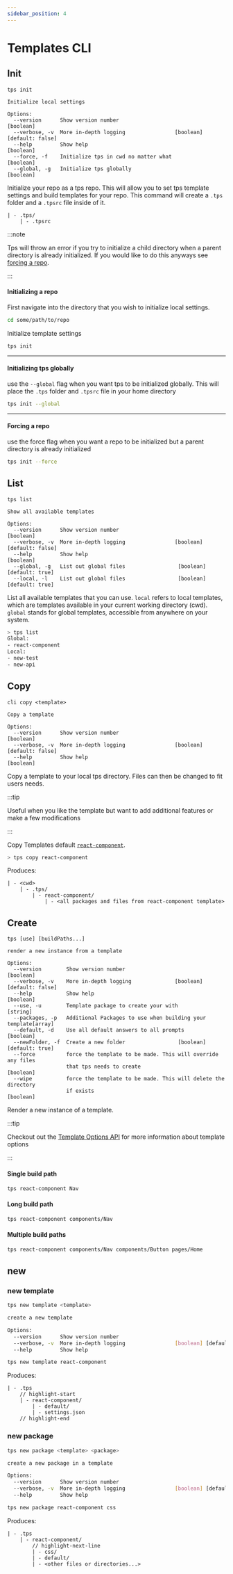 ```yaml
---
sidebar_position: 4
---
```



# Templates CLI

## Init

```text
tps init

Initialize local settings

Options:
  --version      Show version number                                   [boolean]
  --verbose, -v  More in-depth logging                [boolean] [default: false]
  --help         Show help                                             [boolean]
  --force, -f    Initialize tps in cwd no matter what                  [boolean]
  --global, -g   Initialize tps globally                               [boolean]
```

Initialize your repo as a tps repo. This will allow you to set tps template
settings and build templates for your repo. This command will create a `.tps`
folder and a `.tpsrc` file inside of it.

```text
| - .tps/
	| - .tpsrc
```

:::note

Tps will throw an error if you try to initialize a child directory when a parent
directory is already initialized. If you would like to do this anyways see
[forcing a repo](#forcing-a-repo).

:::

#### Initializing a repo

First navigate into the directory that you wish to initialize local settings.

```bash
cd some/path/to/repo
```

Initialize template settings

```bash
tps init
```

---

#### Initializing tps globally

use the `--global` flag when you want tps to be initialized globally. This will
place the `.tps` folder and `.tpsrc` file in your home directory

```bash
tps init --global
```

---

#### Forcing a repo

use the force flag when you want a repo to be initialized but a parent directory
is already initialized

```bash
tps init --force
```

## List

```text
tps list

Show all available templates

Options:
  --version      Show version number                                   [boolean]
  --verbose, -v  More in-depth logging                [boolean] [default: false]
  --help         Show help                                             [boolean]
  --global, -g   List out global files                 [boolean] [default: true]
  --local, -l    List out global files                 [boolean] [default: true]
```

List all available templates that you can use. `local` refers to local
templates, which are templates available in your current working directory
(cwd). `global` stands for global templates, accessible from anywhere on your
system.

<Example>

```bash
> tps list
Global:
- react-component
Local:
- new-test
- new-api
```

</Example>

## Copy

```text
cli copy <template>

Copy a template

Options:
  --version      Show version number                                   [boolean]
  --verbose, -v  More in-depth logging                [boolean] [default: false]
  --help         Show help                                             [boolean]
```

Copy a template to your local tps directory. Files can then be changed to fit
users needs.

:::tip

Useful when you like the template but want to add additional features or make a
few modifications

:::

<Example>

Copy Templates default [`react-component`](../main/templates/react-component).

```bash
> tps copy react-component
```

Produces:

```text
| - <cwd>
	| - .tps/
		| - react-component/
			| - <all packages and files from react-component template>
```

</Example>

## Create

```text
tps [use] [buildPaths...]

render a new instance from a template

Options:
  --version        Show version number                                 [boolean]
  --verbose, -v    More in-depth logging              [boolean] [default: false]
  --help           Show help                                           [boolean]
  --use, -u        Template package to create your with                 [string]
  --packages, -p   Additional Packages to use when building your template[array]
  --default, -d    Use all default answers to all prompts              [boolean]
  --newFolder, -f  Create a new folder                 [boolean] [default: true]
  --force          force the template to be made. This will override any files
                   that tps needs to create                            [boolean]
  --wipe           force the template to be made. This will delete the directory
                   if exists                                           [boolean]
```

Render a new instance of a template.

:::tip

Checkout out the [Template Options API](./template#options) for more information
about template options

:::

#### Single build path

```bash
tps react-component Nav
```

#### Long build path

```bash
tps react-component components/Nav
```

#### Multiple build paths

```bash
tps react-component components/Nav components/Button pages/Home
```

## new

### new template

```bash
tps new template <template>

create a new template

Options:
  --version      Show version number                                   [boolean]
  --verbose, -v  More in-depth logging                [boolean] [default: false]
  --help         Show help                                             [boolean]
```

<Example>

```bash
tps new template react-component
```

Produces:

```text
| - .tps
	// highlight-start
	| - react-component/
		| - default/
		| - settings.json
	// highlight-end
```

</Example>

### new package

```bash
tps new package <template> <package>

create a new package in a template

Options:
  --version      Show version number                                   [boolean]
  --verbose, -v  More in-depth logging                [boolean] [default: false]
  --help         Show help                                             [boolean]
```

<Example>

```bash
tps new package react-component css
```

Produces:

```text
| - .tps
	| - react-component/
		// highlight-next-line
		| - css/
		| - default/
		| - <other files or directories...>
```

</Example>
